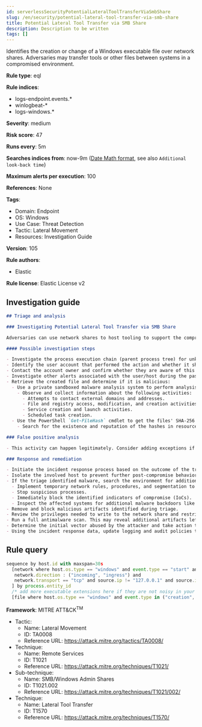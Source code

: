 ```yaml
---
id: serverlessSecurityPotentialLateralToolTransferViaSmbShare
slug: /en/security/potential-lateral-tool-transfer-via-smb-share
title: Potential Lateral Tool Transfer via SMB Share
description: Description to be written
tags: []
---
```


<div id="potential-lateral-tool-transfer-via-smb-share"></div>

Identifies the creation or change of a Windows executable file over network shares. Adversaries may transfer tools or other files between systems in a compromised environment.

**Rule type**: eql

**Rule indices**: 

* logs-endpoint.events.*
* winlogbeat-*
* logs-windows.*

**Severity**: medium

**Risk score**: 47

**Runs every**: 5m

**Searches indices from**: now-9m ([Date Math format](((ref))/common-options.html#date-math), see also <DocLink id="serverlessSecurityRulesUiCreate" section="set-the-rules-schedule">`Additional look-back time`</DocLink>)

**Maximum alerts per execution**: 100

**References**: None

**Tags**: 

* Domain: Endpoint
* OS: Windows
* Use Case: Threat Detection
* Tactic: Lateral Movement
* Resources: Investigation Guide

**Version**: 105

**Rule authors**: 

* Elastic

**Rule license**: Elastic License v2

## Investigation guide

```markdown
## Triage and analysis

### Investigating Potential Lateral Tool Transfer via SMB Share

Adversaries can use network shares to host tooling to support the compromise of other hosts in the environment. These tools can include discovery utilities, credential dumpers, malware, etc. Attackers can also leverage file shares that employees frequently access to host malicious files to gain a foothold in other machines.

#### Possible investigation steps

- Investigate the process execution chain (parent process tree) for unknown processes. Examine their executable files for prevalence, whether they are located in expected locations, and if they are signed with valid digital signatures.
- Identify the user account that performed the action and whether it should perform this kind of action.
- Contact the account owner and confirm whether they are aware of this activity.
- Investigate other alerts associated with the user/host during the past 48 hours.
- Retrieve the created file and determine if it is malicious:
  - Use a private sandboxed malware analysis system to perform analysis.
    - Observe and collect information about the following activities:
      - Attempts to contact external domains and addresses.
      - File and registry access, modification, and creation activities.
      - Service creation and launch activities.
      - Scheduled task creation.
  - Use the PowerShell `Get-FileHash` cmdlet to get the files' SHA-256 hash values.
    - Search for the existence and reputation of the hashes in resources like VirusTotal, Hybrid-Analysis, CISCO Talos, Any.run, etc.

### False positive analysis

- This activity can happen legitimately. Consider adding exceptions if it is expected and noisy in your environment.

### Response and remediation

- Initiate the incident response process based on the outcome of the triage.
- Isolate the involved host to prevent further post-compromise behavior.
- If the triage identified malware, search the environment for additional compromised hosts.
  - Implement temporary network rules, procedures, and segmentation to contain the malware.
  - Stop suspicious processes.
  - Immediately block the identified indicators of compromise (IoCs).
  - Inspect the affected systems for additional malware backdoors like reverse shells, reverse proxies, or droppers that attackers could use to reinfect the system.
- Remove and block malicious artifacts identified during triage.
- Review the privileges needed to write to the network share and restrict write access as needed.
- Run a full antimalware scan. This may reveal additional artifacts left in the system, persistence mechanisms, and malware components.
- Determine the initial vector abused by the attacker and take action to prevent reinfection through the same vector.
- Using the incident response data, update logging and audit policies to improve the mean time to detect (MTTD) and the mean time to respond (MTTR).

```

## Rule query

```js
sequence by host.id with maxspan=30s
  [network where host.os.type == "windows" and event.type == "start" and process.pid == 4 and destination.port == 445 and
   network.direction : ("incoming", "ingress") and
   network.transport == "tcp" and source.ip != "127.0.0.1" and source.ip != "::1"
  ] by process.entity_id
  /* add more executable extensions here if they are not noisy in your environment */
  [file where host.os.type == "windows" and event.type in ("creation", "change") and process.pid == 4 and file.extension : ("exe", "dll", "bat", "cmd")] by process.entity_id

```

**Framework**: MITRE ATT&CK<sup>TM</sup>

* Tactic:
    * Name: Lateral Movement
    * ID: TA0008
    * Reference URL: https://attack.mitre.org/tactics/TA0008/
* Technique:
    * Name: Remote Services
    * ID: T1021
    * Reference URL: https://attack.mitre.org/techniques/T1021/
* Sub-technique:
    * Name: SMB/Windows Admin Shares
    * ID: T1021.002
    * Reference URL: https://attack.mitre.org/techniques/T1021/002/
* Technique:
    * Name: Lateral Tool Transfer
    * ID: T1570
    * Reference URL: https://attack.mitre.org/techniques/T1570/

